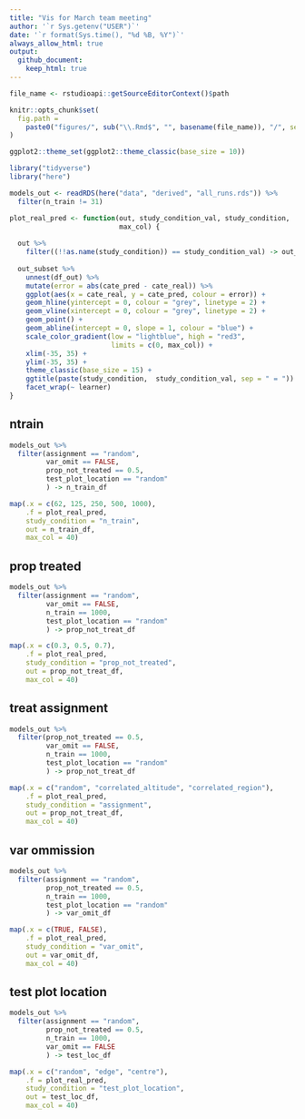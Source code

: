 ```yaml
---
title: "Vis for March team meeting"
author: '`r Sys.getenv("USER")`'
date: '`r format(Sys.time(), "%d %B, %Y")`' 
always_allow_html: true
output: 
  github_document:
    keep_html: true
---
```

	
```r
file_name <- rstudioapi::getSourceEditorContext()$path

knitr::opts_chunk$set(
  fig.path =
    paste0("figures/", sub("\\.Rmd$", "", basename(file_name)), "/", sep = "")
)

ggplot2::theme_set(ggplot2::theme_classic(base_size = 10))
```

```r
library("tidyverse")
library("here")
```

```r
models_out <- readRDS(here("data", "derived", "all_runs.rds")) %>% 
  filter(n_train != 31)
```

```r
plot_real_pred <- function(out, study_condition_val, study_condition,
                           max_col) {
  
  out %>%  
    filter((!!as.name(study_condition)) == study_condition_val) -> out_subset
  
  out_subset %>% 
    unnest(df_out) %>% 
    mutate(error = abs(cate_pred - cate_real)) %>% 
    ggplot(aes(x = cate_real, y = cate_pred, colour = error)) +
    geom_hline(yintercept = 0, colour = "grey", linetype = 2) +
    geom_vline(xintercept = 0, colour = "grey", linetype = 2) +
    geom_point() +
    geom_abline(intercept = 0, slope = 1, colour = "blue") +
    scale_color_gradient(low = "lightblue", high = "red3",
                         limits = c(0, max_col)) +
    xlim(-35, 35) +
    ylim(-35, 35) +
    theme_classic(base_size = 15) +
    ggtitle(paste(study_condition,  study_condition_val, sep = " = ")) +
    facet_wrap(~ learner) 
}
```

## ntrain 

```r

models_out %>% 
  filter(assignment == "random",
         var_omit == FALSE,
         prop_not_treated == 0.5,
         test_plot_location == "random"
         ) -> n_train_df

map(.x = c(62, 125, 250, 500, 1000), 
    .f = plot_real_pred, 
    study_condition = "n_train", 
    out = n_train_df,
    max_col = 40)

```

## prop treated

```r

models_out %>% 
  filter(assignment == "random",
         var_omit == FALSE,
         n_train == 1000,
         test_plot_location == "random"
         ) -> prop_not_treat_df

map(.x = c(0.3, 0.5, 0.7), 
    .f = plot_real_pred, 
    study_condition = "prop_not_treated", 
    out = prop_not_treat_df,
    max_col = 40)
```

## treat assignment

```r

models_out %>% 
  filter(prop_not_treated == 0.5,
         var_omit == FALSE,
         n_train == 1000,
         test_plot_location == "random"
         ) -> prop_not_treat_df

map(.x = c("random", "correlated_altitude", "correlated_region"), 
    .f = plot_real_pred, 
    study_condition = "assignment", 
    out = prop_not_treat_df,
    max_col = 40)
```

## var ommission

```r

models_out %>% 
  filter(assignment == "random",
         prop_not_treated == 0.5,
         n_train == 1000,
         test_plot_location == "random"
         ) -> var_omit_df

map(.x = c(TRUE, FALSE), 
    .f = plot_real_pred, 
    study_condition = "var_omit", 
    out = var_omit_df,
    max_col = 40)
```

## test plot location

```r

models_out %>% 
  filter(assignment == "random",
         prop_not_treated == 0.5,
         n_train == 1000,
         var_omit == FALSE
         ) -> test_loc_df

map(.x = c("random", "edge", "centre"), 
    .f = plot_real_pred, 
    study_condition = "test_plot_location", 
    out = test_loc_df,
    max_col = 40)
```
